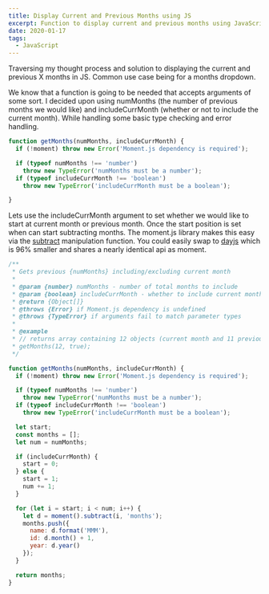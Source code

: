 ```yaml
---
title: Display Current and Previous Months using JS
excerpt: Function to display current and previous months using JavaScript. Common use case being a months dropdown.
date: 2020-01-17
tags:
  - JavaScript
---
```


Traversing my thought process and solution to displaying the current and previous X months in JS. Common use case being for a months dropdown.

We know that a function is going to be needed that accepts arguments of some sort. I decided upon using numMonths (the number of previous months we would like) and includeCurrMonth (whether or not to include the current month). While handling some basic type checking and error handling.
```js
function getMonths(numMonths, includeCurrMonth) {
  if (!moment) throw new Error('Moment.js dependency is required');

  if (typeof numMonths !== 'number')
    throw new TypeError('numMonths must be a number');
  if (typeof includeCurrMonth !== 'boolean')
    throw new TypeError('includeCurrMonth must be a boolean');

}
```

Lets use the includeCurrMonth argument to set whether we would like to start at current month or previous month. Once the start position is set when can start subtracting months. The moment.js library makes this easy via the [subtract](https://momentjs.com/docs/#/manipulating/subtract/) manipulation function. You could easily swap to [dayjs](https://github.com/iamkun/dayjs) which is 96% smaller and shares a nearly identical api as moment.
```js
/**
 * Gets previous {numMonths} including/excluding current month
 *
 * @param {number} numMonths - number of total months to include
 * @param {boolean} includeCurrMonth - whether to include current month
 * @return {Object[]}
 * @throws {Error} if Moment.js dependency is undefined
 * @throws {TypeError} if arguments fail to match parameter types
 *
 * @example
 * // returns array containing 12 objects (current month and 11 previous months)
 * getMonths(12, true);
 */

function getMonths(numMonths, includeCurrMonth) {
  if (!moment) throw new Error('Moment.js dependency is required');

  if (typeof numMonths !== 'number')
    throw new TypeError('numMonths must be a number');
  if (typeof includeCurrMonth !== 'boolean')
    throw new TypeError('includeCurrMonth must be a boolean');

  let start;
  const months = [];
  let num = numMonths;

  if (includeCurrMonth) {
    start = 0;
  } else {
    start = 1;
    num += 1;
  }

  for (let i = start; i < num; i++) {
    let d = moment().subtract(i, 'months');
    months.push({
      name: d.format('MMM'),
      id: d.month() + 1,
      year: d.year()
    });
  }

  return months;
}
```
